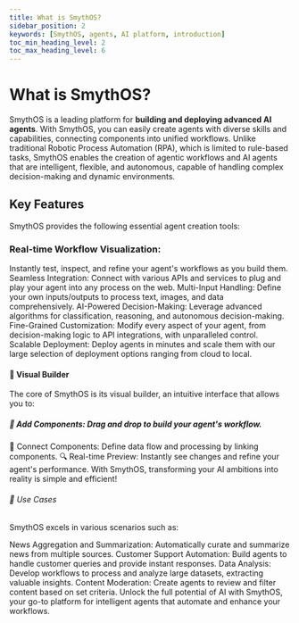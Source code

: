 ```yaml
---
title: What is SmythOS?
sidebar_position: 2
keywords: [SmythOS, agents, AI platform, introduction]
toc_min_heading_level: 2
toc_max_heading_level: 6
---
```


# What is SmythOS?

SmythOS is a leading platform for **building and deploying advanced AI agents**. With SmythOS, you can easily create agents with diverse skills and capabilities, connecting components into unified workflows. Unlike traditional Robotic Process Automation (RPA), which is limited to rule-based tasks, SmythOS enables the creation of agentic workflows and AI agents that are intelligent, flexible, and autonomous, capable of handling complex decision-making and dynamic environments.

## Key Features

SmythOS provides the following essential agent creation tools:

### Real-time Workflow Visualization:

Instantly test, inspect, and refine your agent's workflows as you build them.
Seamless Integration: Connect with various APIs and services to plug and play your agent into any process on the web.
Multi-Input Handling: Define your own inputs/outputs to process text, images, and data comprehensively.
AI-Powered Decision-Making: Leverage advanced algorithms for classification, reasoning, and autonomous decision-making.
Fine-Grained Customization: Modify every aspect of your agent, from decision-making logic to API integrations, with unparalleled control.
Scalable Deployment: Deploy agents in minutes and scale them with our large selection of deployment options ranging from cloud to local.

#### 🌟 Visual Builder

The core of SmythOS is its visual builder, an intuitive interface that allows you to:

##### 🧩 Add Components: Drag and drop to build your agent's workflow.

🔗 Connect Components: Define data flow and processing by linking components.
🔍 Real-time Preview: Instantly see changes and refine your agent's performance.
With SmythOS, transforming your AI ambitions into reality is simple and efficient!

###### 🎯 Use Cases

SmythOS excels in various scenarios such as:

News Aggregation and Summarization: Automatically curate and summarize news from multiple sources.
Customer Support Automation: Build agents to handle customer queries and provide instant responses.
Data Analysis: Develop workflows to process and analyze large datasets, extracting valuable insights.
Content Moderation: Create agents to review and filter content based on set criteria.
Unlock the full potential of AI with SmythOS, your go-to platform for intelligent agents that automate and enhance your workflows.
